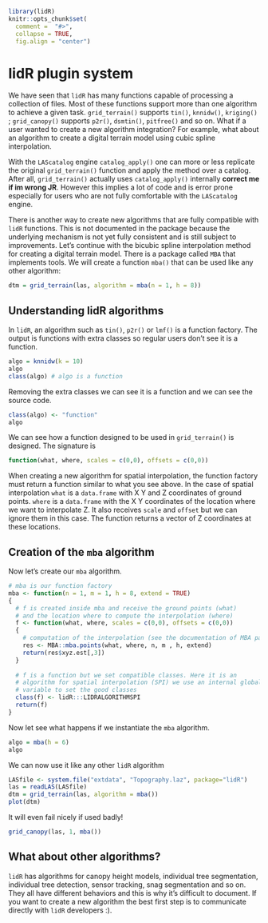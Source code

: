 ```r
library(lidR)
knitr::opts_chunk$set(
  comment =  "#>", 
  collapse = TRUE,
  fig.align = "center")
```

# lidR plugin system {#plugins}

We have seen that `lidR` has many functions capable of processing a collection of files. Most of these functions support more than one algorithm to achieve a given task. `grid_terrain()` supports `tin()`, `knnidw()`, `kriging()` ; `grid_canopy()` supports `p2r()`, `dsmtin()`, `pitfree()` and so on. What if a user wanted to create a new algorithm integration? For example, what about an algorithm to create a digital terrain model using cubic spline interpolation.

With the `LAScatalog` engine `catalog_apply()` one can more or less replicate the original `grid_terrain()` function and apply the method over a catalog. After all, `grid_terrain()` actually uses `catalog_apply()` internally **correct me if im wrong JR**. However this implies a lot of code and is error prone especially for users who are not fully comfortable with the `LAScatalog` engine.

There is another way to create new algorithms that are fully compatible with `lidR` functions. This is not documented in the package because the underlying mechanism is not yet fully consistent and is still subject to improvements. Let's continue with the bicubic spline interpolation method for creating a digital terrain model. There is a package called `MBA` that implements tools. We will create a function `mba()` that can be used like any other algorithm:

```r
dtm = grid_terrain(las, algorithm = mba(n = 1, h = 8))
```

## Understanding lidR algorithms

In `lidR`, an algorithm such as `tin()`, `p2r()` or `lmf()` is a function factory. The output is functions with extra classes so regular users don't see it is a function.

```r
algo = knnidw(k = 10)
algo
class(algo) # algo is a function
```

Removing the extra classes we can see it is a function and we can see the source code.

```r
class(algo) <- "function"
algo
```

We can see how a function designed to be used in `grid_terrain()` is designed. The signature is 

```r
function(what, where, scales = c(0,0), offsets = c(0,0))
```

When creating a new algorithm for spatial interpolation, the function factory must return a function similar to what you see above. In the case of spatial interpolation `what` is a `data.frame` with X Y and Z coordinates of ground points. `where` is a `data.frame` with the X Y coordinates of the location where we want to interpolate Z. It also receives `scale` and `offset` but we can ignore them in this case. The function returns a vector of Z coordinates at these locations.

## Creation of the `mba` algorithm

Now let's create our `mba` algorithm. 

```r
# mba is our function factory
mba <- function(n = 1, m = 1, h = 8, extend = TRUE)
{
  # f is created inside mba and receive the ground points (what)
  # and the location where to compute the interpolation (where) 
  f <- function(what, where, scales = c(0,0), offsets = c(0,0))  
  {
    # computation of the interpolation (see the documentation of MBA package)
    res <- MBA::mba.points(what, where, n, m , h, extend)
    return(res$xyz.est[,3])
  }
  
  # f is a function but we set compatible classes. Here it is an
  # algorithm for spatial interpolation (SPI) we use an internal global
  # variable to set the good classes
  class(f) <- lidR:::LIDRALGORITHMSPI
  return(f)
}
```

Now let see what happens if we instantiate the `mba` algorithm.

```r
algo = mba(h = 6)
algo
```

We can now use it like any other `lidR` algorithm

```r
LASfile <- system.file("extdata", "Topography.laz", package="lidR")
las = readLAS(LASfile)
dtm = grid_terrain(las, algorithm = mba())
plot(dtm)
```

It will even fail nicely if used badly!

```r
grid_canopy(las, 1, mba())
```

## What about other algorithms?

`lidR` has algorithms for canopy height models, individual tree segmentation, individual tree detection, sensor tracking, snag segmentation and so on. They all have different behaviors and this is why it's difficult to document. If you want to create a new algorithm the best first step is to communicate directly with `lidR` developers :).
